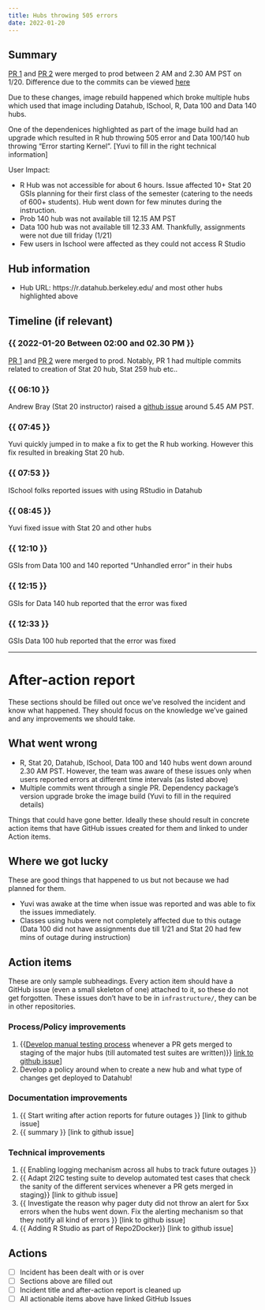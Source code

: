 ```yaml
---
title: Hubs throwing 505 errors
date: 2022-01-20
---
```


## Summary

[PR 1](https://github.com/berkeley-dsep-infra/datahub/pull/3161) and [PR 2](https://github.com/berkeley-dsep-infra/datahub/pull/3164/commits/a3fc71d5a68b030cda91029b5dbb6c01c0eec8fe) were merged to prod between 2 AM and 2.30 AM PST on 1/20. Difference due to the commits can be viewed [here](https://github.com/berkeley-dsep-infra/datahub/pull/3151/files#diff-72ab2727eb8dffad68933fd8e624ef3126cc0a107685c3f0e16fcee62fc77c76)

Due to these changes, image rebuild happened which broke multiple hubs which used that image including Datahub, ISchool, R, Data 100 and Data 140 hubs.

One of the dependenices highlighted as part of the image build had an upgrade which resulted in R hub throwing 505 error and Data 100/140 hub throwing "Error starting Kernel". [Yuvi to fill in the right technical information]

User Impact:

<!-- 
Quick summary of the problem. Update this section as we learn more, answering:

- what user impact was
- how long it was
- what went wrong and how we fixed it.
-->

- R Hub was not accessible for about 6 hours. Issue affected 10+ Stat 20 GSIs planning for their first class of the semester (catering to the needs of 600+ students). Hub went down for few minutes during the instruction.
- Prob 140 hub was not available till 12.15 AM PST
- Data 100 hub was not available till 12.33 AM. Thankfully, assignments were not due till friday (1/21)
- Few users in Ischool were affected as they could not access R Studio

## Hub information

- Hub URL: https://r.datahub.berkeley.edu/ and most other hubs highlighted above

## Timeline (if relevant)

### {{ 2022-01-20 Between 02:00 and 02.30 PM }}
[PR 1](https://github.com/berkeley-dsep-infra/datahub/pull/3161) and [PR 2](https://github.com/berkeley-dsep-infra/datahub/pull/3164/commits/a3fc71d5a68b030cda91029b5dbb6c01c0eec8fe) were merged to prod. Notably, PR 1 had multiple commits related to creation of Stat 20 hub, Stat 259 hub etc..

### {{ 06:10 }}

Andrew Bray (Stat 20 instructor) raised a [github issue](https://github.com/berkeley-dsep-infra/datahub/issues/3166) around 5.45 AM PST.

### {{ 07:45 }}

Yuvi quickly jumped in to make a fix to get the R hub working. However this fix resulted in breaking Stat 20 hub.

### {{ 07:53 }}

ISchool folks reported issues with using RStudio in Datahub

### {{ 08:45 }}

Yuvi fixed issue with Stat 20 and other hubs

### {{ 12:10 }}
GSIs from Data 100 and 140 reported "Unhandled error" in their hubs

### {{ 12:15 }}
GSIs for Data 140 hub reported that the error was fixed

### {{ 12:33 }}
GSIs Data 100 hub reported that the error was fixed

---

# After-action report

These sections should be filled out once we've resolved the incident and know what happened.
They should focus on the knowledge we've gained and any improvements we should take.

## What went wrong

- R, Stat 20, Datahub, ISchool, Data 100 and 140 hubs went down around 2.30 AM PST. However, the team was aware of these issues only when users reported errors at different time intervals (as listed above)
- Multiple commits went through a single PR. Dependency package's version upgrade broke the image build (Yuvi to fill in the required details)

Things that could have gone better. Ideally these should result in concrete
action items that have GitHub issues created for them and linked to under
Action items.

## Where we got lucky

These are good things that happened to us but not because we had planned for them.

- Yuvi was awake at the time when issue was reported and was able to fix the issues immediately.
- Classes using hubs were not completely affected due to this outage (Data 100 did not have assignments due till 1/21 and Stat 20 had few mins of outage during instruction)

## Action items

These are only sample subheadings. Every action item should have a GitHub issue
(even a small skeleton of one) attached to it, so these do not get forgotten. These issues don't have to be in `infrastructure/`, they can be in other repositories.

### Process/Policy improvements

1. {{[Develop manual testing process](https://github.com/berkeley-dsep-infra/datahub/issues/2953) whenever a PR gets merged to staging of the major hubs (till automated test suites are written)}} [link to github issue](https://github.com/berkeley-dsep-infra/datahub/issues/2953)]
2. Develop a policy around when to create a new hub and what type of changes get deployed to Datahub!

### Documentation improvements

1. {{ Start writing after action reports for future outages }} [link to github issue]
2. {{ summary }} [link to github issue]

### Technical improvements

1. {{ Enabling logging mechanism across all hubs to track future outages }}
2. {{ Adapt 2I2C testing suite to develop automated test cases that check the sanity of the different services whenever a PR gets merged in staging}} [link to github issue]
3. {{ Investigate the reason why pager duty did not throw an alert for 5xx errors when the hubs went down. Fix the alerting mechanism so that they notify all kind of errors }} [link to github issue]
4. {{ Adding R Studio as part of Repo2Docker}} [link to github issue]

## Actions

- [ ] Incident has been dealt with or is over
- [ ] Sections above are filled out
- [ ] Incident title and after-action report is cleaned up
- [ ] All actionable items above have linked GitHub Issues
